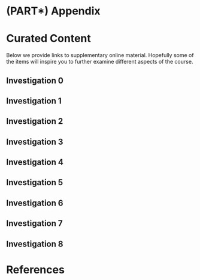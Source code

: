 # (PART\*) Appendix {-}

# Curated Content {-}

Below we provide links to supplementary online material. Hopefully some of the items will inspire you to further examine different aspects of the course. 

## Investigation 0 {-}


## Investigation 1 {-}


## Investigation 2 {-}


## Investigation 3 {-}


## Investigation 4 {-}


## Investigation 5 {-}


## Investigation 6 {-}


## Investigation 7 {-}


## Investigation 8 {-}


# References {-}